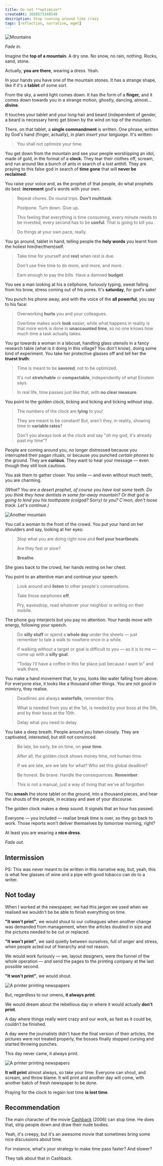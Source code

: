```yaml
---
title: Do not **optimize**
createdAt: 1658573340548
description: Stop running around like crazy
tags: [reflection, narrative, mgmt]
---
```


![Mountains](./mountains.jpg)

_Fade in_.

Imagine the **top of a mountain**. A dry one. No snow, no rain, nothing. Rocks, sand, stone.

Actually, **you are there**, wearing a dress. Yeah.

In your hands you have one of the mountain stones. It has a strange shape, like if it's a **tablet** of some sort.

From the sky, a weird light comes down. It has the form of a **finger,** and it comes down towards you in a strange motion, ghostly, dancing, almost... **divine**.

It touches your tablet and your long hair and beard (independent of gender, a beard is necessary here) get blown by the wind on top of the mountain.

There, on that tablet, a **single commandment** is written. One phrase, written by God's hand (finger, actually), in plain _insert your language_. It's written:

> You shall not optimize your time.

You get down from the mountain and see your people worshipping an idol, made of gold, in the format of a **clock.** They tear their clothes off, scream, and run around like a bunch of ants in search of a lost anthill. They are praying to this false god in search of **time gone** that will **never be reclaimed**.

You raise your voice and, as the prophet of that people, do what prophets do best: **increment** god's words with your own.

> Repeat chores. Do round trips. **Don't multitask**.
>
> Postpone. Turn down. Give up.
>
> This feeling that everything is time consuming, every minute needs to be invested, every second has to be **useful**. That is going to kill you.
>
> Do things at your own pace, really.

You go around, tablet in hand, telling people the **holy words** you learnt from the holiest him(her/them)self.

> Take time for yourself and **rest** when rest is due.
>
> Don't use free time to do more, and more, and more.
>
> Earn enough to pay the bills. Have a damned **budget**.

You see a man looking at his a cellphone, furiously typing, sweat falling from his brow, stress coming out of his pores. It's **saturday**, for god's sake!

You punch his phone away, and with the voice of the **all powerful**, you say to his face:

> Overworking **hurts** you and your colleagues.
>
> Overtime makes work **look** easier, while what happens in reality is that more work is done in **unaccounted time**, so no one knows how much time a task actually takes.

You go towards a woman in a labcoat, handling glass utensils in a fancy research table (what is it doing in this village? You don't know), doing some kind of experiment. You take her protective glasses off and tell her the **truest truth**:

> Time is meant to be **savored**, not to be optimized.
>
> It's not **stretchable** or **compactable**, independently of what Einstein says.
>
> In real life, time passes just like that, with **no clear measure**.

You point to the golden clock, ticking and ticking and ticking without stop.

> The numbers of the clock are **lying** to you!
>
> They are meant to be constant! But, aren't they, in reality, showing time in **variable rates**?
>
> Don't you always look at the clock and say "oh my god, it's already past my time"?

People are coming around you, no longer distressed because you interrupted their pagan rituals, or because you punched _certain phones_ to the ground. They are **curious**. They want to hear your message — even though they still look cautious.

You ask them to gather closer. You smile — and even without much teeth, you are charming.

_(What? You are a desert prophet, of course you have lost some teeth. Do you think they have dentists in some far-away mountain? Or that god is going to lend you his toothpaste (colgod? Sorry) to you? C'mon, don't loose track. Let's continue.)_

![Another mountain](./mountains2.jpg)

You call a woman to the front of the crowd. You put your hand on her shoulders and say, looking at her eyes:

> Stop what you are doing right now and **feel your heartbeats**.
>
> Are they fast or slow?
>
> **Breathe**.

She goes back to the crowd, her hands resting on her chest.

You point to an attentive man and continue your speech.

> Look around and **listen** to other people's conversations.
>
> Take those earphones **off**.
>
> Pry, eavesdrop, read whatever your neighbor is writing on their mobile.

The phone guy interjects but you pay no attention. Your hands move with energy, following your speech.

> Do **silly stuff** or spend a **whole day** under the sheets — just remember to tale a walk to nowhere once in a while.
>
> If walking without a target or goal is difficult to you — as it is to me — come up with a **silly goal**.
>
> "Today I'll have a coffee in this far place just because I want to" and walk there.

You make a hand movement that, to you, looks like water falling from above. For everyone else, it looks like a thousand other things. You are not good in mimicry, they realise.

> Deadlines are always **waterfalls**, remember this.
>
> What is needed from you at the 1st, is needed by your boss at the 5th, and by their boss at the 10th.
>
> Delay what you need to delay.

You take a deep breath. People around you listen closely. They are captivated, interested, but still not convinced.

> Be late, be early, be on time, on **your time**.
>
> After all, the golden clock shows money time, not human time.
>
> If we are late, are we late for what? Who set this global deadline?
>
> Be honest. Be brave. Handle the consequences. **Remember**:
>
> This is not a manual, just a way of living that we've all forgotten

You **smash** the stone tablet on the ground, into a thousand pieces, and hear the shouts of the people, in ecstasy and awe of your discourse.

The golden clock makes a deep sound. It signals that an hour has passed.

Everyone — you included — realise break time is over, so they go back to work. Those reports won't deliver themselves by tomorrow morning, right?

At least you are wearing a **nice dress**.

_Fade out_.

## Intermission

PS: This was never meant to be written in this narrative way, but, yeah, this is what few glasses of wine and a pipe with good tobacco can do to a writer.

## Not today

When I worked at the newspaper, we had this jargon we used when we realised we wouldn't be be able to finish everything on time.

**"It won't print"**, we would shout to our colleagues when another change was demanded from management, when the articles doubled in size and the pictures needed to be cut or replaced.

**"It won't print"**, we said quietly between ourselves, full of anger and stress, when people acted out of hierarchy and not reason.

We would work furiously — we, layout designers, were the funnel of the whole operation — and send the pages to the printing company at the last possible second.

**"It won't print"**, we would shout.

![A printer printing newspapers](./newspaper.jpg)

But, regardless to our omens, **it always print**.

We would dream about the rebellious day in where it would actually **don't print**.

A day where things really went crazy and our work, as fast as it could be, couldn't be finished.

A day were the journalists didn't have the final version of their articles, the pictures were not treated properly, the bosses finally stopped cursing and started throwing punches.

This day never came, it always print.

![A printer printing newspapers](./newspaper2.jpg)

**It will print** almost always, so take your time. Everyone can shout, and scream, and throw blame. It will print and another day will come, with another batch of fresh newspaper to be done.

Praying for the clock to regain lost time **is lost time**.

## Recommendation

The main character of the movie [Cashback](https://www.imdb.com/title/tt0460740/) (2006) can stop time. He does that, strip people down and draw their nude bodies.

Yeah, it's creepy, but it's an awesome movie that sometimes bring some nice discussions about time.

For instance, what's your strategy to make time pass faster? And slower?

They talk about that in Cashback.

<Embed youtubeId="DmiDoPP72hg" />
